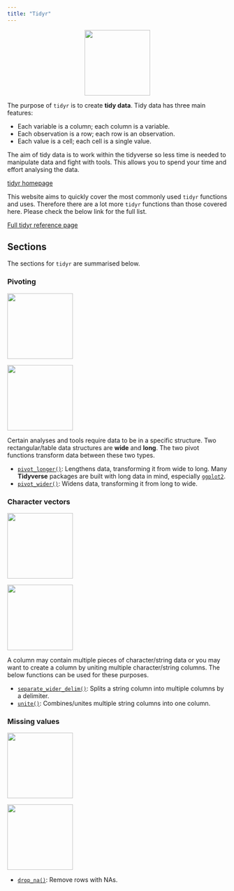 ```yaml
---
title: "Tidyr"
---
```


<center>
![](../images/tidyr.png){style="width:150px"}
</center>

The purpose of `tidyr` is to create __tidy data__. Tidy data has three main features:

- Each variable is a column; each column is a variable.
- Each observation is a row; each row is an observation.
- Each value is a cell; each cell is a single value.

The aim of tidy data is to work within the tidyverse so less time is needed to manipulate data and fight with tools.
This allows you to spend your time and effort analysing the data.

[tidyr homepage](https://tidyr.tidyverse.org/)

This website aims to quickly cover the most commonly used `tidyr` functions and uses.
Therefore there are a lot more `tidyr` functions than those covered here.
Please check the below link for the full list.

[Full tidyr reference page](https://tidyr.tidyverse.org//reference/index.html)

## Sections

The sections for `tidyr` are summarised below.

### Pivoting

<div class="hexrow">
  <p><a href="/tidyr/pivot_longer.qmd">
  <img src="images/tidyr_pivot_longer.png" width="150px">
  </a></p>
  
  <p><a href="/tidyr/pivot_wider.qmd">
  <img src="images/tidyr_pivot_wider.png" width="150px">
  </a></p>

</div>

Certain analyses and tools require data to be in a specific structure.
Two rectangular/table data structures are __wide__ and __long__.
The two pivot functions transform data between these two types.

- [`pivot_longer()`](/tidyr/pivot_longer.qmd): Lengthens data, transforming it from wide to long. Many __Tidyverse__ packages are built with long data in mind, especially [`ggplot2`](/ggplot2/ggplot2.qmd).
- [`pivot_wider()`](/tidyr/pivot_wider.qmd): Widens data, transforming it from long to wide.

### Character vectors

<div class="hexrow">
  <p><a href="/tidyr/separate_wider.qmd">
  <img src="/tidyr/images/tidyr_separate_wider.png" width="150px">
  </a></p>

  <p><a href="/tidyr/unite.qmd">
  <img src="/tidyr/images/tidyr_unite.png" width="150px">
  </a></p>
</div>

A column may contain multiple pieces of character/string data or you may want to create a column by uniting multiple character/string columns.
The below functions can be used for these purposes.

- [`separate_wider_delim()`](/tidyr/separate_wider.qmd): Splits a string column into multiple columns by a delimiter. 
- [`unite()`](/tidyr/unite.qmd): Combines/unites multiple string columns into one column. 

### Missing values

<div class="hexrow">
  <p><a href="/tidyr/drop_na.qmd">
  <img src="/tidyr/images/tidyr_drop_na.png" width="150px">
  </a></p>

  <p><a href="/tidyr/unite.qmd">
  <img src="/tidyr/images/tidyr_unite.png" width="150px">
  </a></p>
</div>

- [`drop_na()`](/tidyr/drop_na.qmd): Remove rows with NAs.
